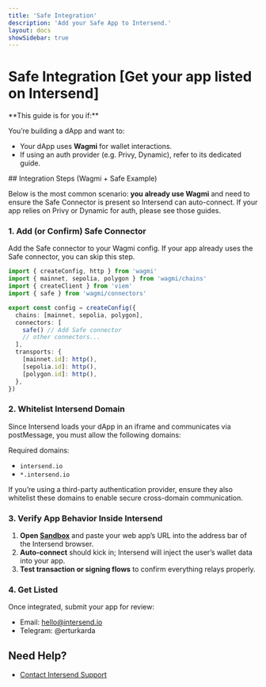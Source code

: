 ```yaml
---
title: 'Safe Integration'
description: 'Add your Safe App to Intersend.'
layout: docs
showSidebar: true
---
```


# Safe Integration [Get your app listed on Intersend]

<Callout type="info">
  **This guide is for you if:**

You’re building a dApp and want to:

- Your dApp uses **Wagmi** for wallet interactions.
- If using an auth provider (e.g. Privy, Dynamic), refer to its dedicated guide.
</Callout>
## Integration Steps (Wagmi + Safe Example)

Below is the most common scenario: **you already use Wagmi** and need to ensure the Safe Connector is present so Intersend can auto-connect. If your app relies on Privy or Dynamic for auth, please see those guides.

### 1. Add (or Confirm) Safe Connector

Add the Safe connector to your Wagmi config. If your app already uses the Safe connector, you can skip this step.

```ts
import { createConfig, http } from 'wagmi'
import { mainnet, sepolia, polygon } from 'wagmi/chains'
import { createClient } from 'viem'
import { safe } from 'wagmi/connectors'

export const config = createConfig({
  chains: [mainnet, sepolia, polygon],
  connectors: [
    safe() // Add Safe connector
    // other connectors...
  ],
  transports: {
    [mainnet.id]: http(),
    [sepolia.id]: http(),
    [polygon.id]: http(),
  },
})
```

### 2. Whitelist Intersend Domain

Since Intersend loads your dApp in an iframe and communicates via postMessage, you must allow the following domains:

Required domains:

- `intersend.io`
- `*.intersend.io`

If you’re using a third-party authentication provider, ensure they also whitelist these domains to enable secure cross-domain communication.


### 3. Verify App Behavior Inside Intersend

1. **Open [Sandbox](https://app.intersend.io/apps/sandbox)** and paste your web app’s URL into the address bar of the Intersend browser.
2. **Auto-connect** should kick in; Intersend will inject the user’s wallet data into your app.
3. **Test transaction or signing flows** to confirm everything relays properly.

### 4. Get Listed

Once integrated, submit your app for review:
- Email: hello@intersend.io
- Telegram: @erturkarda

## Need Help?

- [Contact Intersend Support](mailto:hello@intersend.io)
